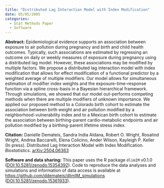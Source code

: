 ```yaml
---
title: "Distributed Lag Interaction Model with Index Modification"
date: 05/05/2005
categories: 
  - Stat Methods Paper
  - Software
---
```




**Abstract:** Epidemiological evidence supports an association between exposure to air pollution during pregnancy and birth and child health outcomes. Typically, such associations are estimated by regressing an outcome on daily or weekly measures of exposure during pregnancy using a distributed lag model. However, these associations may be modified by multiple factors.  We propose a distributed lag interaction model with index modification that allows for effect modification of a functional predictor by a weighted average of multiple modifiers. Our model allows for simultaneous estimation of modifier index weights and the exposure-time-response function via a spline cross-basis in a Bayesian hierarchical framework. Through simulations, we showed that our model out-performs competing methods when there are multiple modifiers of unknown importance. We applied our proposed method to a Colorado birth cohort to estimate the association between birth weight and air pollution modified by a neighborhood-vulnerability index and to a Mexican birth cohort to estimate the association between birthing-parent cardio-metabolic endpoints and air pollution modified by a birthing-parent lifetime stress index.


**Citation:** Danielle Demateis, Sandra India Aldana, Robert O. Wright, Rosalind Wright, Andrea Baccarelli, Elena Colicino, Ander Wilson, Kayleigh P. Keller (In press). Distributed Lag Interaction Model with Index Modification. _Biostatistics_. [arXiv:2504.06363 ](https://arxiv.org/abs/2504.06363)


**Software and data sharing:** This paper uses the R package `dlimIM` v0.1.0 ([DOI:10.5281/zenodo.15354392](https://doi.org/10.5281/zenodo.15354392)). Code to reproduce the data analyses and simulations and information of data access is available at [https://github.com/ddemateis/dlimIM_simulations](https://github.com/ddemateis/dlimIM_simulations) ([DOI:10.5281/zenodo.15361933](https://doi.org/10.5281/zenodo.15361933)).

